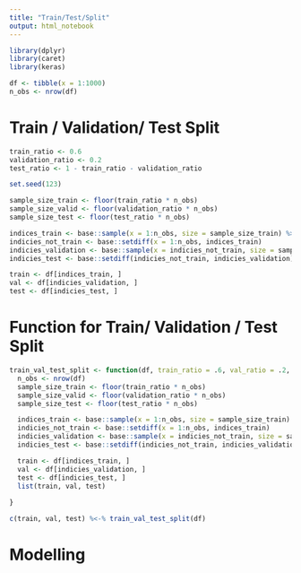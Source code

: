 ```yaml
---
title: "Train/Test/Split"
output: html_notebook
---
```




```r
library(dplyr)
library(caret)
library(keras)
```

```r
df <- tibble(x = 1:1000)
n_obs <- nrow(df)
```

# Train / Validation/ Test Split
```r
train_ratio <- 0.6
validation_ratio <- 0.2
test_ratio <- 1 - train_ratio - validation_ratio
```

```r
set.seed(123)

sample_size_train <- floor(train_ratio * n_obs)
sample_size_valid <- floor(validation_ratio * n_obs)
sample_size_test <- floor(test_ratio * n_obs)

indices_train <- base::sample(x = 1:n_obs, size = sample_size_train) %>% sort
indicies_not_train <- base::setdiff(x = 1:n_obs, indices_train)
indicies_validation <- base::sample(x = indicies_not_train, size = sample_size_valid)
indicies_test <- base::setdiff(indicies_not_train, indicies_validation)

train <- df[indices_train, ]
val <- df[indicies_validation, ]
test <- df[indicies_test, ]
```

# Function for Train/ Validation / Test Split
```r
train_val_test_split <- function(df, train_ratio = .6, val_ratio = .2, test_ratio = .2) {
  n_obs <- nrow(df)
  sample_size_train <- floor(train_ratio * n_obs)
  sample_size_valid <- floor(validation_ratio * n_obs)
  sample_size_test <- floor(test_ratio * n_obs)

  indices_train <- base::sample(x = 1:n_obs, size = sample_size_train) %>% sort
  indicies_not_train <- base::setdiff(x = 1:n_obs, indices_train)
  indicies_validation <- base::sample(x = indicies_not_train, size = sample_size_valid)
  indicies_test <- base::setdiff(indicies_not_train, indicies_validation)

  train <- df[indices_train, ]
  val <- df[indicies_validation, ]
  test <- df[indicies_test, ]
  list(train, val, test)
  
}
```

```r
c(train, val, test) %<-% train_val_test_split(df)
```

# Modelling
```r

```

